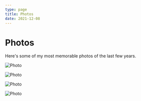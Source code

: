 ```yaml
---
type: page
title: Photos
date: 2021-12-08
---
```


# Photos

Here's some of my most memorable photos of the last few years.


<Image
  src="/images/family.jpg"
  alt="Photo"
  width={1125}
  priority
  className="next-image"
/>

<Image
  src="/images/fiancee-and-i.jpg"
  alt="Photo"
  width={1125}
  priority
  className="next-image"
/>

<Image
  src="/images/kitty.jpg"
  alt="Photo"
  width={1125}
  priority
  className="next-image"
/>

<Image
  src="/images/rory.jpg"
  alt="Photo"
  width={1125}
  priority
  className="next-image"
/>
